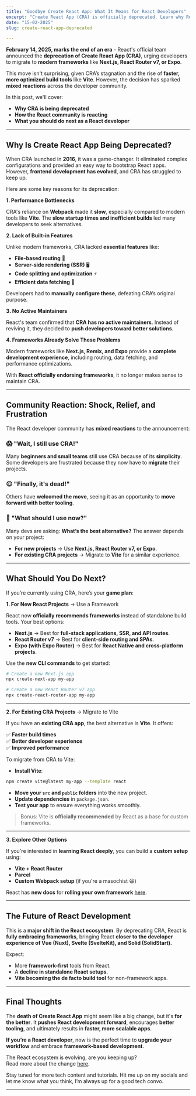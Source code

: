 ```yaml
---
title: "Goodbye Create React App: What It Means for React Developers"
excerpt: "Create React App (CRA) is officially deprecated. Learn why React is shifting towards frameworks like Next.js, Vite, and React Router v7, how to migrate your projects, and what this change means for React developers in 2025."
date: "15-02-2025" 
slug: create-react-app-deprecated

---
```


**February 14, 2025, marks the end of an era** - React's official team announced the **deprecation of Create React App (CRA)**, urging developers to migrate to **modern frameworks** like **Next.js, React Router v7, or Expo**.

This move isn't surprising, given CRA’s stagnation and the rise of **faster, more optimized build tools** like **Vite**. However, the decision has sparked **mixed reactions** across the developer community.

In this post, we'll cover:

- **Why CRA is being deprecated**
- **How the React community is reacting**
- **What you should do next as a React developer**

---

<h2 class="text-2xl font-semibold text-primary my-4">Why Is Create React App Being Deprecated? </h2>

When CRA launched in **2016**, it was a game-changer. It eliminated complex configurations and provided an easy way to bootstrap React apps. However, **frontend development has evolved**, and CRA has struggled to keep up.

Here are some key reasons for its deprecation:

**1. Performance Bottlenecks**

CRA's reliance on **Webpack** made it **slow**, especially compared to modern tools like **Vite**. The **slow startup times and inefficient builds** led many developers to seek alternatives.

**2. Lack of Built-in Features**

Unlike modern frameworks, CRA lacked **essential features** like:

- **File-based routing** 📂
- **Server-side rendering (SSR)** 🖥️
- **Code splitting and optimization** ⚡
- **Efficient data fetching** 🔄

Developers had to **manually configure these**, defeating CRA’s original purpose.

**3️. No Active Maintainers**

React's team confirmed that **CRA has no active maintainers**. Instead of reviving it, they decided to **push developers toward better solutions**.

**4. Frameworks Already Solve These Problems**

Modern frameworks like **Next.js, Remix, and Expo** provide a **complete development experience**, including routing, data fetching, and performance optimizations.

With **React officially endorsing frameworks**, it no longer makes sense to maintain CRA.

---

<h2 class="text-2xl font-semibold text-primary my-4">Community Reaction: Shock, Relief, and Frustration </h2>

The React developer community has **mixed reactions** to the announcement:

### 😱 **"Wait, I still use CRA!"**
Many **beginners and small teams** still use CRA because of its **simplicity**. Some developers are frustrated because they now have to **migrate** their projects.

### 😌 **"Finally, it's dead!"**
Others have **welcomed the move**, seeing it as an opportunity to **move forward with better tooling**.

### 🤔 **"What should I use now?"**
Many devs are asking: **What’s the best alternative?** The answer depends on your project:

- **For new projects** → Use **Next.js, React Router v7, or Expo**.
- **For existing CRA projects** → Migrate to **Vite** for a similar experience.

---

<h2 class="text-2xl font-semibold text-primary my-4">What Should You Do Next? </h2>

If you’re currently using CRA, here’s your **game plan**:

**1. For New React Projects** → Use a Framework

React now **officially recommends frameworks** instead of standalone build tools. Your best options:

- **Next.js** → Best for **full-stack applications, SSR, and API routes**.
- **React Router v7** → Best for **client-side routing and SPAs**.
- **Expo (with Expo Router)** → Best for **React Native and cross-platform projects**.

Use the **new CLI commands** to get started:

```bash
# Create a new Next.js app
npx create-next-app my-app

# Create a new React Router v7 app
npx create-react-router-app my-app
```

---

**2. For Existing CRA Projects** → Migrate to Vite

If you have an **existing CRA app**, the best alternative is **Vite**. It offers:

✅ **Faster build times**  
✅ **Better developer experience**  
✅ **Improved performance**  

To migrate from CRA to Vite:

- **Install Vite**:

```bash
npm create vite@latest my-app --template react
```

- **Move your `src` and `public` folders** into the new project.  
- **Update dependencies** in `package.json`.  
- **Test your app** to ensure everything works smoothly.  

> Bonus: Vite is **officially recommended** by React as a base for custom frameworks.

---

**3. Explore Other Options**

If you're interested in **learning React deeply**, you can build a **custom setup** using:

- **Vite + React Router**
- **Parcel**
- **Custom Webpack setup** (if you're a masochist 😆)

React has **new docs** for **rolling your own framework** <span class="text-blue-500">[here](https://react.dev/learn/creating-a-react-app).</span>

---

<h2 class="text-2xl font-semibold text-primary my-4">The Future of React Development </h2>

This is a **major shift in the React ecosystem**. By deprecating CRA, React is **fully embracing frameworks**, bringing React **closer to the developer experience of Vue (Nuxt), Svelte (SvelteKit), and Solid (SolidStart).**

Expect:

- More **framework-first** tools from React.  
- A **decline in standalone React setups**.  
- **Vite becoming the de facto build tool** for non-framework apps.  

---

<h2 class="text-2xl font-semibold text-primary my-4">Final Thoughts </h2>

The **death of Create React App** might seem like a big change, but it's **for the better**. It **pushes React development forward**, encourages **better tooling**, and ultimately results in **faster, more scalable apps**.

**If you’re a React developer**, now is the perfect time to **upgrade your workflow** and embrace **framework-based development**.

The React ecosystem is evolving, are you keeping up? <br/>
Read more about the change <span class="text-blue-500">[here](https://react.dev/blog/2025/02/14/sunsetting-create-react-app).</span>

Stay tuned for more tech content and tutorials. Hit me up on my socials and let me know what you think, I’m always up for a good tech convo.

---